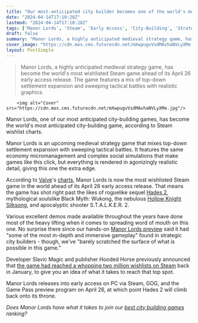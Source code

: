 ```yaml
---
title: "Our most-anticipated city builder becomes one of the world's most-wanted games as it tops Hades 2's Steam wishlists"
date: "2024-04-14T17:10:28Z"
lastmod: "2024-04-14T17:10:28Z"
tags: ['Manor Lords', 'Steam', 'Early Access', 'City-Building', 'Strategy', 'Medieval', 'Hades 2', 'Hollow Knight Silksong', 'S.T.A.L.K.E.R. 2', 'Game Pass']
draft: false
summary: "Manor Lords, a highly anticipated medieval strategy game, has become the world's most wishlisted Steam game ahead of its April 26 early access release. The game features a mix of top-down settlement expansion and sweeping tactical battles with realistic graphics."
cover_image: "https://cdn.mos.cms.futurecdn.net/mXwpugvVsdMAvhaNVLyXMe.jpg" 
layout: PostSimple
---
```

> Manor Lords, a highly anticipated medieval strategy game, has become the world's most wishlisted Steam game ahead of its April 26 early access release. The game features a mix of top-down settlement expansion and sweeping tactical battles with realistic graphics.


        <img alt="Cover" src="https://cdn.mos.cms.futurecdn.net/mXwpugvVsdMAvhaNVLyXMe.jpg"/>
        
Manor Lords, one of our most anticipated city-building games, has become the world's most anticipated city-building game, according to Steam wishlist charts.

Manor Lords is an upcoming medieval strategy game that mixes top-down settlement expansion with sweeping tactical battles. It features the same economy micromanagement and complex social simulations that make games like this click, but everything is rendered in agonizingly realistic detail, giving this one the extra edge.

According to [Valve](https://www.gamesradar.com/uk/tag/valve/)'s [charts](https://store.steampowered.com/search/?filter=popularwishlist), Manor Lords is now the most wishlisted Steam game in the world ahead of its April 26 early access release. That means the game has shot right past the likes of roguelike sequel [Hades 2](https://www.gamesradar.com/hades-2-guide/), mythological soulslike Black Myth: Wukong, the nebulous [Hollow Knight Silksong](https://www.gamesradar.com/hollow-knight-silksong-guide/), and apocalyptic shooter S.T.A.L.K.E.R. 2.

Various excellent demos made available throughout the years have done most of the heavy lifting when it comes to spreading word of mouth on this one. No surprise there since our hands-on [Manor Lords preview](https://www.gamesradar.com/i-played-the-medieval-city-builder-meets-rts-game-that-has-2-million-wishlists-on-steam-and-it-blew-my-tiny-mind/) said it had "some of the most in-depth and immersive gameplay" found in strategic city builders - though, we've "barely scratched the surface of what is possible in this game."

Developer Slavic Magic and publisher Hooded Horse previously announced that [the game had reached a whopping two million wishlists on Steam](https://www.gamesradar.com/steams-most-anticipated-city-builder-hits-2-million-wishlists-after-the-devs-girlfriend-predicted-theyd-be-lucky-to-hit-7000/) back in January, to give you an idea of what it takes to reach that top spot. 

Manor Lords releases into early access on PC via Steam, GOG, and the Game Pass preview program on April 26, at which point Hades 2 will climb back onto its throne.

*Does Manor Lords have what it takes to join our *[<em>best city building games</em>](https://www.gamesradar.com/best-city-building-games/#:~:text=Townscaper&text=Townscaper%20from%20developer%20Oskar%20St%C3%A5lberg,cities%2C%20hamlets%2C%20and%20more.)* ranking?*
        
